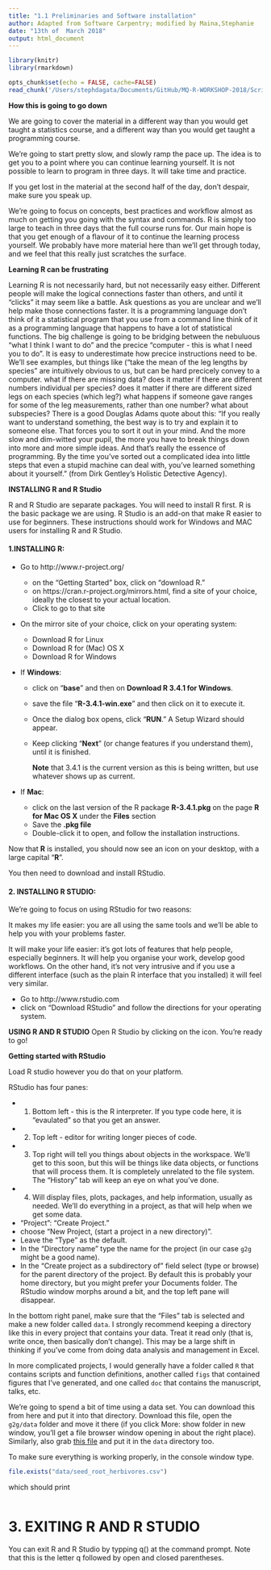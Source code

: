 ```yaml
---
title: "1.1 Preliminaries and Software installation"
author: Adapted from Software Carpentry; modified by Maina,Stephanie
date: "13th of  March 2018"
output: html_document
---
```


```r
library(knitr)
library(rmarkdown)
```


```r
opts_chunk$set(echo = FALSE, cache=FALSE)
read_chunk('/Users/stephdagata/Documents/GitHub/MQ-R-WORKSHOP-2018/Scripts/Day 1/Day1_1.1.Preliminaries&Software installation.R')
```

**How this is going to go down**

We are going to cover the material in a different way than you would get taught a statistics course, and a different way than you would get taught a programming course.

We're going to start pretty slow, and slowly ramp the pace up. The idea is to get you to a point where you can continue learning yourself. It is not possible to learn to program in three days. It will take time and practice. 

If you get lost in the material at the second half of the day, don't despair, make sure you speak up.

We're going to focus on concepts, best practices and workflow almost as much on getting you going with the syntax and commands. R is simply too large to teach in three days that the full course runs for. Our main hope is that you get enough of a flavour of it to continue the learning process yourself. We probably have more material here than we'll get through today, and we feel that this really just scratches the surface.

**Learning R can be frustrating**

Learning R is not necessarily hard, but not necessarily easy either. Different people will make the logical connections faster than others, and until it "clicks" it may seem like a battle.
Ask questions as you are unclear and we'll help make those connections faster.
It is a programming language
don't think of it a statistical program that you use from a command line
think of it as a programming language that happens to have a lot of statistical functions.
The big challenge is going to be bridging between the nebuluous "what I think I want to do" and the precice "computer - this is what I need you to do".
It is easy to underestimate how precice instructions need to be. We'll see examples, but things like ("take the mean of the leg lengths by species" are intuitively obvious to us, but can be hard precicely convey to a computer.
what if there are missing data?
does it matter if there are different numbers individual per species?
does it matter if there are different sized legs on each species (which leg?)
what happens if someone gave ranges for some of the leg measurements, rather than one number?
what about subspecies?
There is a good Douglas Adams quote about this: "If you really want to understand something, the best way is to try and explain it to someone else. That forces you to sort it out in your mind. And the more slow and dim-witted your pupil, the more you have to break things down into more and more simple ideas. And that's really the essence of programming. By the time you've sorted out a complicated idea into little steps that even a stupid machine can deal with, you've learned something about it yourself." (from Dirk Gentley's Holistic Detective Agency).

**INSTALLING R and R Studio**

R and R Studio are separate packages. You will need to install R first.
R is the basic package we are using. R Studio is an add-on that make R easier to use for
beginners. 
These instructions should work for Windows and MAC users for installing R and R Studio.

#### **1.INSTALLING R:**

  + Go to http://www.r-project.org/
    - on the "Getting Started" box, click on "download R." 
    - on https://cran.r-project.org/mirrors.html, find a site of your choice, ideally the closest to your actual location.
    - Click to go to that site
    
  + On the mirror site of your choice, click on your operating system:
    - Download R for Linux
    - Download R for (Mac) OS X
    - Download R for Windows
    
    

+ If **Windows**:

    - click on "**base**" and then on **Download R 3.4.1 for Windows**. 
    - save the file "**R-3.4.1-win.exe**" and then click on it to execute it. 
    - Once the dialog box opens, click "**RUN**." A Setup Wizard should appear. 
    - Keep clicking "**Next**" (or change features if you understand them), until it is finished.
    
        **Note** that 3.4.1 is the current version as this is being written, but use whatever shows up as current.
        
+ If **Mac**:

    - click on the last version of the R package **R-3.4.1.pkg** on the page **R for Mac OS X** under the **Files** section
    - Save the **.pkg file**
    - Double-click it to open, and follow the installation instructions.
    
Now that **R** is installed, you should now see an icon on your desktop, with a large capital "**R**".


You then need to download and install RStudio.
  

#### **2. INSTALLING R STUDIO:**

We're going to focus on using RStudio for two reasons:

It makes my life easier: you are all using the same tools and we'll be able to help you with your problems faster.

It will make your life easier: it's got lots of features that help people, especially beginners. It will help you organise your work, develop good workflows. On the other hand, it's not very intrusive and if you use a different interface (such as the plain R interface that you installed) it will feel very similar.

  + Go to http://www.rstudio.com
  + click on "Download RStudio" and follow the directions for your operating system.


**USING R AND R STUDIO**
Open R Studio by clicking on the icon.
You're ready to go!

**Getting started with RStudio**

Load R studio however you do that on your platform.

RStudio has four panes:

  + 1. Bottom left - this is the R interpreter. If you type code here, it is "evaulated" so that you get an answer.
  + 2. Top left - editor for writing longer pieces of code.
  + 3. Top right will tell you things about objects in the workspace. We'll get to this soon, but this will be things like data objects, or functions that will process them. It is completely unrelated to the file system. The "History" tab will keep an eye on what you've done.
  + 4. Will display files, plots, packages, and help information, usually as needed.
We'll do everything in a project, as that will help when we get some data.

  + "Project": "Create Project."
  + choose "New Project, (start a project in a new directory)".
  + Leave the "Type" as the default.
  + In the "Directory name" type the name for the project (in our case `g2g` might be a good name).
  + In the "Create project as a subdirectory of" field select (type or browse) for the parent directory of the project. By default this is probably your home directory, but you might prefer your Documents folder.
The RStudio window morphs around a bit, and the top left pane will disappear.

In the bottom right panel, make sure that the "Files" tab is selected and make a new folder called `data`. I strongly recommend keeping a directory like this in every project that contains your data. Treat it read only (that is, write once, then basically don't change). This may be a large shift in thinking if you've come from doing data analysis and management in Excel.

In more complicated projects, I would generally have a folder called `R` that contains scripts and function definitions, another called `figs` that contained figures that I've generated, and one called `doc` that contains the manuscript, talks, etc.

We're going to spend a bit of time using a data set. You can download this from here and put it into that directory. Download this file, open the `g2g/data` folder and move it there (if you click More: show folder in new window, you'll get a file browser window opening in about the right place). Similarly, also grab [this file](https://nicercode.github.io/intro/data/seed_root_herbivores.txt) and put it in the `data` directory too.

To make sure everything is working properly, in the console window type.

```r
file.exists("data/seed_root_herbivores.csv")
```

which should print

```r
```

# 3. EXITING R AND R STUDIO
You can exit R and R Studio by typping q() at the command prompt. Note that this is the letter q followed by open and closed parentheses. 

```r
```